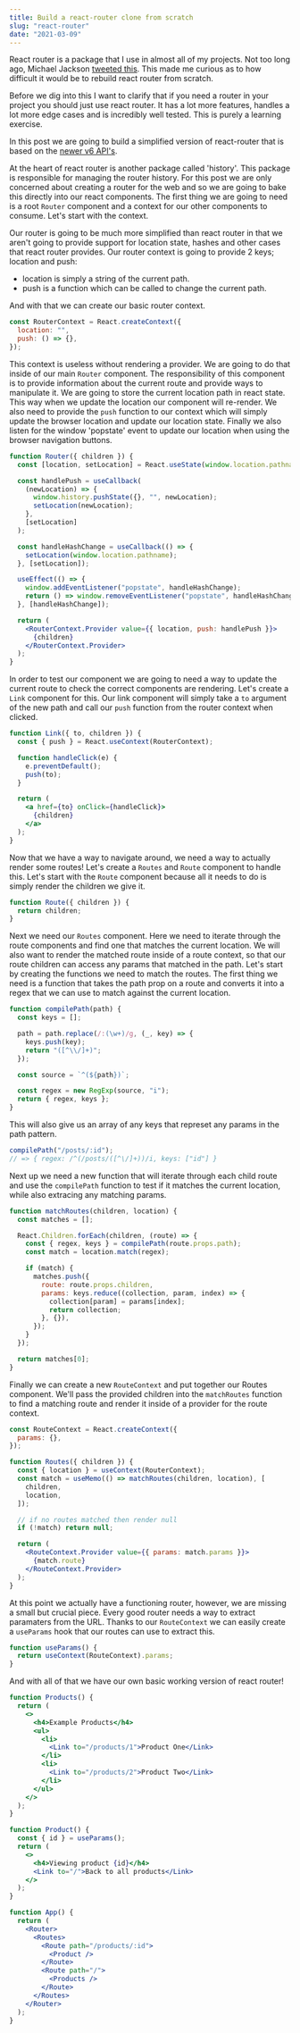 ```yaml
---
title: Build a react-router clone from scratch
slug: "react-router"
date: "2021-03-09"
---
```


React router is a package that I use in almost all of my projects. Not too long
ago, Michael Jackson
[tweeted this](https://twitter.com/mjackson/status/1223684745755684864). This
made me curious as to how difficult it would be to rebuild react router from
scratch.

Before we dig into this I want to clarify that if you need a router in your
project you should just use react router. It has a lot more features, handles a
lot more edge cases and is incredibly well tested. This is purely a learning
exercise.

In this post we are going to build a simplified version of react-router that is
based on the
[newer v6 API's](https://reacttraining.com/blog/react-router-v6-pre/).

At the heart of react router is another package called 'history'. This package
is responsible for managing the router history. For this post we are only
concerned about creating a router for the web and so we are going to bake this
directly into our react components. The first thing we are going to need is a
root `Router` component and a context for our other components to consume. Let's
start with the context.

Our router is going to be much more simplified than react router in that we
aren't going to provide support for location state, hashes and other cases that
react router provides. Our router context is going to provide 2 keys; location
and push:

- location is simply a string of the current path.
- push is a function which can be called to change the current path.

And with that we can create our basic router context.

```jsx
const RouterContext = React.createContext({
  location: "",
  push: () => {},
});
```

This context is useless without rendering a provider. We are going to do that
inside of our main `Router` component. The responsibility of this component is
to provide information about the current route and provide ways to manipulate
it. We are going to store the current location path in react state. This way
when we update the location our component will re-render. We also need to
provide the `push` function to our context which will simply update the browser
location and update our location state. Finally we also listen for the window
'popstate' event to update our location when using the browser navigation
buttons.

```jsx
function Router({ children }) {
  const [location, setLocation] = React.useState(window.location.pathname);

  const handlePush = useCallback(
    (newLocation) => {
      window.history.pushState({}, "", newLocation);
      setLocation(newLocation);
    },
    [setLocation]
  );

  const handleHashChange = useCallback(() => {
    setLocation(window.location.pathname);
  }, [setLocation]);

  useEffect(() => {
    window.addEventListener("popstate", handleHashChange);
    return () => window.removeEventListener("popstate", handleHashChange);
  }, [handleHashChange]);

  return (
    <RouterContext.Provider value={{ location, push: handlePush }}>
      {children}
    </RouterContext.Provider>
  );
}
```

In order to test our component we are going to need a way to update the current
route to check the correct components are rendering. Let's create a `Link`
component for this. Our link component will simply take a `to` argument of the
new path and call our `push` function from the router context when clicked.

```jsx
function Link({ to, children }) {
  const { push } = React.useContext(RouterContext);

  function handleClick(e) {
    e.preventDefault();
    push(to);
  }

  return (
    <a href={to} onClick={handleClick}>
      {children}
    </a>
  );
}
```

Now that we have a way to navigate around, we need a way to actually render some
routes! Let's create a `Routes` and `Route` component to handle this. Let's
start with the `Route` component because all it needs to do is simply render the
children we give it.

```jsx
function Route({ children }) {
  return children;
}
```

Next we need our `Routes` component. Here we need to iterate through the route
components and find one that matches the current location. We will also want to
render the matched route inside of a route context, so that our route children
can access any params that matched in the path. Let's start by creating the
functions we need to match the routes. The first thing we need is a function
that takes the path prop on a route and converts it into a regex that we can use
to match against the current location.

```jsx
function compilePath(path) {
  const keys = [];

  path = path.replace(/:(\w+)/g, (_, key) => {
    keys.push(key);
    return "([^\\/]+)";
  });

  const source = `^(${path})`;

  const regex = new RegExp(source, "i");
  return { regex, keys };
}
```

This will also give us an array of any keys that represet any params in the path
pattern.

```js
compilePath("/posts/:id");
// => { regex: /^(/posts/([^\/]+))/i, keys: ["id"] }
```

Next up we need a new function that will iterate through each child route and
use the `compilePath` function to test if it matches the current location, while
also extracing any matching params.

```jsx
function matchRoutes(children, location) {
  const matches = [];

  React.Children.forEach(children, (route) => {
    const { regex, keys } = compilePath(route.props.path);
    const match = location.match(regex);

    if (match) {
      matches.push({
        route: route.props.children,
        params: keys.reduce((collection, param, index) => {
          collection[param] = params[index];
          return collection;
        }, {}),
      });
    }
  });

  return matches[0];
}
```

Finally we can create a new `RouteContext` and put together our Routes
component. We'll pass the provided children into the `matchRoutes` function to
find a matching route and render it inside of a provider for the route context.

```jsx
const RouteContext = React.createContext({
  params: {},
});

function Routes({ children }) {
  const { location } = useContext(RouterContext);
  const match = useMemo(() => matchRoutes(children, location), [
    children,
    location,
  ]);

  // if no routes matched then render null
  if (!match) return null;

  return (
    <RouteContext.Provider value={{ params: match.params }}>
      {match.route}
    </RouteContext.Provider>
  );
}
```

At this point we actually have a functioning router, however, we are missing a
small but crucial piece. Every good router needs a way to extract paramaters
from the URL. Thanks to our `RouteContext` we can easily create a `useParams`
hook that our routes can use to extract this.

```jsx
function useParams() {
  return useContext(RouteContext).params;
}
```

And with all of that we have our own basic working version of react router!

```jsx
function Products() {
  return (
    <>
      <h4>Example Products</h4>
      <ul>
        <li>
          <Link to="/products/1">Product One</Link>
        </li>
        <li>
          <Link to="/products/2">Product Two</Link>
        </li>
      </ul>
    </>
  );
}

function Product() {
  const { id } = useParams();
  return (
    <>
      <h4>Viewing product {id}</h4>
      <Link to="/">Back to all products</Link>
    </>
  );
}

function App() {
  return (
    <Router>
      <Routes>
        <Route path="/products/:id">
          <Product />
        </Route>
        <Route path="/">
          <Products />
        </Route>
      </Routes>
    </Router>
  );
}
```
